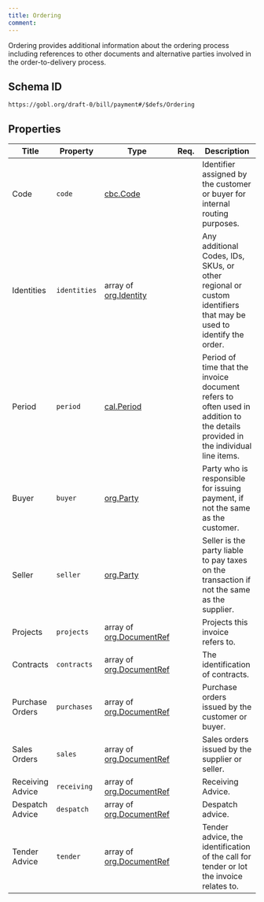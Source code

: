 ```yaml
---
title: Ordering
comment: 
---
```


Ordering provides additional information about the ordering process including references to other documents and alternative parties involved in the order-to-delivery process.

## Schema ID

`https://gobl.org/draft-0/bill/payment#/$defs/Ordering`

## Properties

| Title            | Property     | Type                                                  | Req. | Description                                                                                                                     |
|------------------|--------------|-------------------------------------------------------|------|---------------------------------------------------------------------------------------------------------------------------------|
| Code             | `code`       | [cbc.Code](/draft-0/cbc/code)                         |      | Identifier assigned by the customer or buyer for internal routing purposes.                                                     |
| Identities       | `identities` | array of [org.Identity](/draft-0/org/identity)        |      | Any additional Codes, IDs, SKUs, or other regional or custom identifiers that may be used to identify the order.                |
| Period           | `period`     | [cal.Period](/draft-0/cal/period)                     |      | Period of time that the invoice document refers to often used in addition to the details provided in the individual line items. |
| Buyer            | `buyer`      | [org.Party](/draft-0/org/party)                       |      | Party who is responsible for issuing payment, if not the same as the customer.                                                  |
| Seller           | `seller`     | [org.Party](/draft-0/org/party)                       |      | Seller is the party liable to pay taxes on the transaction if not the same as the supplier.                                     |
| Projects         | `projects`   | array of [org.DocumentRef](/draft-0/org/document_ref) |      | Projects this invoice refers to.                                                                                                |
| Contracts        | `contracts`  | array of [org.DocumentRef](/draft-0/org/document_ref) |      | The identification of contracts.                                                                                                |
| Purchase Orders  | `purchases`  | array of [org.DocumentRef](/draft-0/org/document_ref) |      | Purchase orders issued by the customer or buyer.                                                                                |
| Sales Orders     | `sales`      | array of [org.DocumentRef](/draft-0/org/document_ref) |      | Sales orders issued by the supplier or seller.                                                                                  |
| Receiving Advice | `receiving`  | array of [org.DocumentRef](/draft-0/org/document_ref) |      | Receiving Advice.                                                                                                               |
| Despatch Advice  | `despatch`   | array of [org.DocumentRef](/draft-0/org/document_ref) |      | Despatch advice.                                                                                                                |
| Tender Advice    | `tender`     | array of [org.DocumentRef](/draft-0/org/document_ref) |      | Tender advice, the identification of the call for tender or lot the invoice relates to.                                         |

